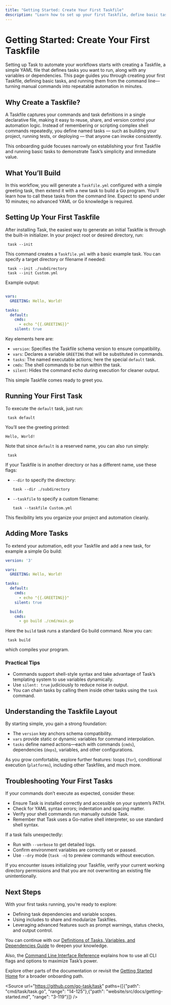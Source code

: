 ```yaml
---
title: "Getting Started: Create Your First Taskfile"
description: "Learn how to set up your first Taskfile, define basic tasks, and run them from the command line. This guide helps new users experience the value of Task within minutes, focusing on making task automation simple and repeatable."
---
```


# Getting Started: Create Your First Taskfile

Setting up Task to automate your workflows starts with creating a Taskfile, a simple YAML file that defines tasks you want to run, along with any variables or dependencies. This page guides you through creating your first Taskfile, defining basic tasks, and running them from the command line—turning manual commands into repeatable automation in minutes.

## Why Create a Taskfile?

A Taskfile captures your commands and task definitions in a single declarative file, making it easy to reuse, share, and version control your automation logic. Instead of remembering or scripting complex shell commands repeatedly, you define named tasks — such as building your project, running tests, or deploying — that anyone can invoke consistently.

This onboarding guide focuses narrowly on establishing your first Taskfile and running basic tasks to demonstrate Task’s simplicity and immediate value.

## What You’ll Build

In this workflow, you will generate a `Taskfile.yml` configured with a simple greeting task, then extend it with a new task to build a Go program. You'll learn how to call these tasks from the command line. Expect to spend under 10 minutes; no advanced YAML or Go knowledge is required.

## Setting Up Your First Taskfile

After installing Task, the easiest way to generate an initial Taskfile is through the built-in initializer. In your project root or desired directory, run:

```shell
 task --init
```

This command creates a `Taskfile.yml` with a basic example task. You can specify a target directory or filename if needed:

```shell
 task --init ./subdirectory
 task --init Custom.yml
```

Example output:

```yaml version: '3'

vars:
  GREETING: Hello, World!

tasks:
  default:
    cmds:
      - echo "{{.GREETING}}"
    silent: true
```

Key elements here are:

- `version`: Specifies the Taskfile schema version to ensure compatibility.
- `vars`: Declares a variable `GREETING` that will be substituted in commands.
- `tasks`: The named executable actions; here the special `default` task.
- `cmds`: The shell commands to be run within the task.
- `silent`: Hides the command echo during execution for cleaner output.

This simple Taskfile comes ready to greet you.

## Running Your First Task

To execute the `default` task, just run:

```shell
 task default
```

You’ll see the greeting printed:

```shell
Hello, World!
```

Note that since `default` is a reserved name, you can also run simply:

```shell
 task
```

If your Taskfile is in another directory or has a different name, use these flags:

- `--dir` to specify the directory:
  
  ```shell
  task --dir ./subdirectory
  ```

- `--taskfile` to specify a custom filename:

  ```shell
  task --taskfile Custom.yml
  ```

This flexibility lets you organize your project and automation cleanly.

## Adding More Tasks

To extend your automation, edit your Taskfile and add a new task, for example a simple Go build:

```yaml
version: '3'

vars:
  GREETING: Hello, World!

tasks:
  default:
    cmds:
      - echo "{{.GREETING}}"
    silent: true

  build:
    cmds:
      - go build ./cmd/main.go
```

Here the `build` task runs a standard Go build command. Now you can:

```shell
 task build
```

which compiles your program.

### Practical Tips

- Commands support shell-style syntax and take advantage of Task’s templating system to use variables dynamically.
- Use `silent: true` judiciously to reduce noise in output.
- You can chain tasks by calling them inside other tasks using the `task` command.

## Understanding the Taskfile Layout

By starting simple, you gain a strong foundation:

- The `version` key anchors schema compatibility.
- `vars` provide static or dynamic variables for command interpolation.
- `tasks` define named actions—each with commands (`cmds`), dependencies (`deps`), variables, and other configurations.

As you grow comfortable, explore further features: loops (`for`), conditional execution (`platforms`), including other Taskfiles, and much more.

## Troubleshooting Your First Tasks

If your commands don’t execute as expected, consider these:

- Ensure Task is installed correctly and accessible on your system’s PATH.
- Check for YAML syntax errors; indentation and spacing matter.
- Verify your shell commands run manually outside Task.
- Remember that Task uses a Go-native shell interpreter, so use standard shell syntax.

If a task fails unexpectedly:

- Run with `--verbose` to get detailed logs.
- Confirm environment variables are correctly set or passed.
- Use `--dry` mode (`task -n`) to preview commands without execution.

<Tip>
If you encounter issues initializing your Taskfile, verify your current working directory permissions and that you are not overwriting an existing file unintentionally.
</Tip>

## Next Steps

With your first tasks running, you’re ready to explore:

- Defining task dependencies and variable scopes.
- Using includes to share and modularize Taskfiles.
- Leveraging advanced features such as prompt warnings, status checks, and output control.

You can continue with our [Definitions of Tasks, Variables, and Dependencies Guide](/guides/core-workflows/tasks-vars-dependencies) to deepen your knowledge.

Also, the [Command Line Interface Reference](/reference/cli/) explains how to use all CLI flags and options to maximize Task’s power.

Explore other parts of the documentation or revisit the [Getting Started Home](/getting-started) for a broader onboarding path.

<Source url="https://github.com/go-task/task" paths={[{"path": "cmd/task/task.go", "range": "14-125"},{"path": "website/src/docs/getting-started.md", "range": "3-119"}]} />